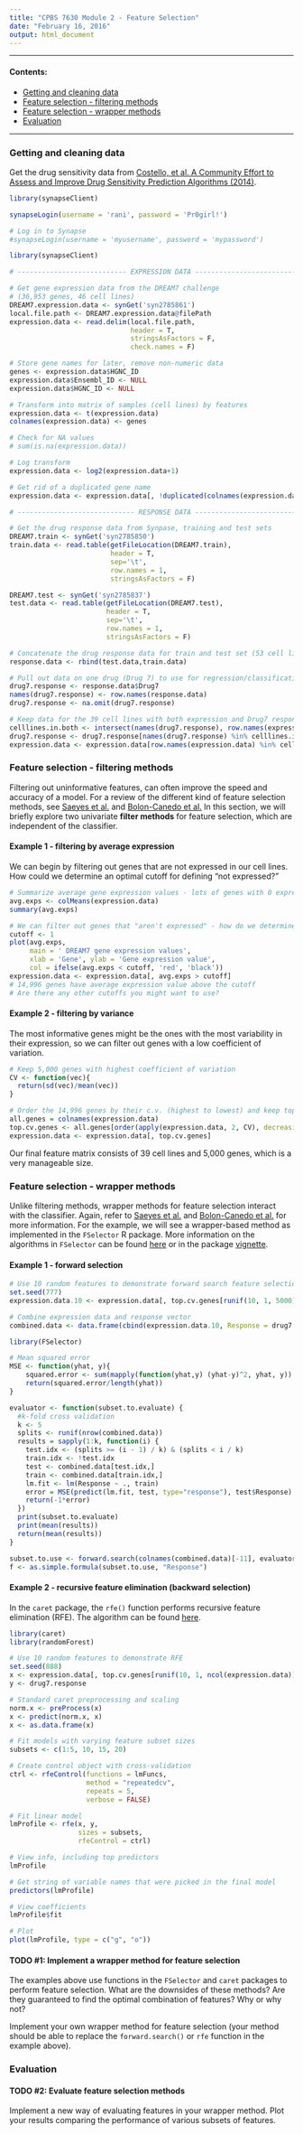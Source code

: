 ```yaml
---
title: "CPBS 7630 Module 2 - Feature Selection"
date: "February 16, 2016"
output: html_document
---
```


---

#### Contents:

* [Getting and cleaning data](#synapse)
* [Feature selection - filtering methods](#feature_selection1)
* [Feature selection - wrapper methods](#feature_selection2)
* [Evaluation](#evaluation)

---

<a name="synapse"/>

### Getting and cleaning data

Get the drug sensitivity data from [Costello, et al. A Community Effort to Assess and Improve Drug Sensitivity Prediction Algorithms (2014)](http://www.nature.com/nbt/journal/v32/n12/full/nbt.2877.html). 

```r
library(synapseClient)

synapseLogin(username = 'rani', password = 'Pr0girl!')

# Log in to Synapse
#synapseLogin(username = 'myusername', password = 'mypassword')
```

```r

library(synapseClient)

# --------------------------- EXPRESSION DATA ---------------------------------

# Get gene expression data from the DREAM7 challenge 
# (36,953 genes, 46 cell lines)
DREAM7.expression.data <- synGet('syn2785861')
local.file.path <- DREAM7.expression.data@filePath
expression.data <- read.delim(local.file.path, 
                              header = T, 
                              stringsAsFactors = F,
                              check.names = F)

# Store gene names for later, remove non-numeric data
genes <- expression.data$HGNC_ID
expression.data$Ensembl_ID <- NULL
expression.data$HGNC_ID <- NULL

# Transform into matrix of samples (cell lines) by features
expression.data <- t(expression.data)
colnames(expression.data) <- genes

# Check for NA values
# sum(is.na(expression.data))

# Log transform
expression.data <- log2(expression.data+1)

# Get rid of a duplicated gene name
expression.data <- expression.data[, !duplicated(colnames(expression.data))]

# ----------------------------- RESPONSE DATA ---------------------------------

# Get the drug response data from Synpase, training and test sets
DREAM7.train <- synGet('syn2785850')
train.data <- read.table(getFileLocation(DREAM7.train), 
                         header = T, 
                         sep='\t', 
                         row.names = 1,
                         stringsAsFactors = F)

DREAM7.test <- synGet('syn2785837')
test.data <- read.table(getFileLocation(DREAM7.test),
                        header = T,
                        sep='\t', 
                        row.names = 1, 
                        stringsAsFactors = F)

# Concatenate the drug response data for train and test set (53 cell lines, 31 drugs)
response.data <- rbind(test.data,train.data)

# Pull out data on one drug (Drug 7) to use for regression/classification exercises
drug7.response <- response.data$Drug7
names(drug7.response) <- row.names(response.data)
drug7.response <- na.omit(drug7.response)

# Keep data for the 39 cell lines with both expression and Drug7 response data
celllines.in.both <- intersect(names(drug7.response), row.names(expression.data))
drug7.response <- drug7.response[names(drug7.response) %in% celllines.in.both]
expression.data <- expression.data[row.names(expression.data) %in% celllines.in.both,]

```

<a name="feature_selection1"/>

### Feature selection - filtering methods

Filtering out uninformative features, can often improve the speed and accuracy of a model. For a review of the different kind of feature selection methods, see [Saeyes et al.](http://bioinformatics.oxfordjournals.org/content/23/19/2507.full.pdf+html) and [Bolon-Canedo et al.](http://www.sciencedirect.com/science/article/pii/S0020025514006021) In this section, we will briefly explore two univariate **filter methods** for feature selection, which are independent of the classifier. 

#### Example 1 - filtering by average expression

We can begin by filtering out genes that are not expressed in our cell lines. How could we determine an optimal cutoff for defining "not expressed?"

```r

# Summarize average gene expression values - lots of genes with 0 expression
avg.exps <- colMeans(expression.data)
summary(avg.exps)

# We can filter out genes that "aren't expressed" - how do we determine this?
cutoff <- 1
plot(avg.exps, 
     main = ' DREAM7 gene expression values', 
     xlab = 'Gene', ylab = 'Gene expression value',
     col = ifelse(avg.exps < cutoff, 'red', 'black'))
expression.data <- expression.data[, avg.exps > cutoff]
# 14,996 genes have average expression value above the cutoff
# Are there any other cutoffs you might want to use?

```

#### Example 2 - filtering by variance

The most informative genes might be the ones with the most variability in their expression, so we can filter out genes with a low coefficient of variation.

```r

# Keep 5,000 genes with highest coefficient of variation
CV <- function(vec){
  return(sd(vec)/mean(vec))
}

# Order the 14,996 genes by their c.v. (highest to lowest) and keep top 5,000
all.genes = colnames(expression.data)
top.cv.genes <- all.genes[order(apply(expression.data, 2, CV), decreasing = T)][1:5000]
expression.data <- expression.data[, top.cv.genes]

```

Our final feature matrix consists of 39 cell lines and 5,000 genes, which is a very manageable size.

<a name="feature_selection2"/>

### Feature selection - wrapper methods

Unlike filtering methods, wrapper methods for feature selection interact with the classifier. Again, refer to [Saeyes et al.](http://bioinformatics.oxfordjournals.org/content/23/19/2507.full.pdf+html) and [Bolon-Canedo et al.](http://www.sciencedirect.com/science/article/pii/S0020025514006021) for more information. For the example, we will see a wrapper-based method as implemented in the `FSelector` R package. More information on the algorithms in `FSelector` can be found [here](https://en.wikibooks.org/wiki/Data_Mining_Algorithms_In_R/Dimensionality_Reduction/Feature_Selection) or in the package [vignette](https://cran.r-project.org/web/packages/FSelector/FSelector.pdf).

#### Example 1 - forward selection

```r

# Use 10 random features to demonstrate forward search feature selection
set.seed(777)
expression.data.10 <- expression.data[, top.cv.genes[runif(10, 1, 5000)]]

# Combine expression data and response vector
combined.data <- data.frame(cbind(expression.data.10, Response = drug7.response))

library(FSelector)

# Mean squared error
MSE <- function(yhat, y){
    squared.error <- sum(mapply(function(yhat,y) (yhat-y)^2, yhat, y))
    return(squared.error/length(yhat))
}

evaluator <- function(subset.to.evaluate) {
  #k-fold cross validation
  k <- 5
  splits <- runif(nrow(combined.data))
  results = sapply(1:k, function(i) {
    test.idx <- (splits >= (i - 1) / k) & (splits < i / k)
    train.idx <- !test.idx
    test <- combined.data[test.idx,]
    train <- combined.data[train.idx,]
    lm.fit <- lm(Response ~ ., train)
    error = MSE(predict(lm.fit, test, type="response"), test$Response)
    return(-1*error)
  })
  print(subset.to.evaluate)
  print(mean(results))
  return(mean(results))
}

subset.to.use <- forward.search(colnames(combined.data)[-11], evaluator)
f <- as.simple.formula(subset.to.use, "Response")


```

#### Example 2 - recursive feature elimination (backward selection)

In the `caret` package, the `rfe()` function performs recursive feature elimination (RFE). The algorithm can be found [here](http://topepo.github.io/caret/rfe.html). 

```r
library(caret)
library(randomForest)

# Use 10 random features to demonstrate RFE
set.seed(888)
x <- expression.data[, top.cv.genes[runif(10, 1, ncol(expression.data))]]
y <- drug7.response

# Standard caret preprocessing and scaling
norm.x <- preProcess(x)
x <- predict(norm.x, x)
x <- as.data.frame(x)

# Fit models with varying feature subset sizes
subsets <- c(1:5, 10, 15, 20)

# Create control object with cross-validation
ctrl <- rfeControl(functions = lmFuncs,
                   method = "repeatedcv",
                   repeats = 5,
                   verbose = FALSE)

# Fit linear model
lmProfile <- rfe(x, y,
                 sizes = subsets,
                 rfeControl = ctrl)

# View info, including top predictors
lmProfile

# Get string of variable names that were picked in the final model
predictors(lmProfile)

# View coefficients
lmProfile$fit

# Plot
plot(lmProfile, type = c("g", "o"))

```

#### TODO #1: Implement a wrapper method for feature selection

The examples above use functions in the `FSelector` and `caret` packages to perform feature selection. What are the downsides of these methods? Are they guaranteed to find the optimal combination of features? Why or why not?

Implement your own wrapper method for feature selection (your method should be able to replace the `forward.search()` or `rfe` function in the example above).

<a name="evaluation"/>

### Evaluation

#### TODO #2: Evaluate feature selection methods

Implement a new way of evaluating features in your wrapper method. Plot your results comparing the performance of various subsets of features. 



